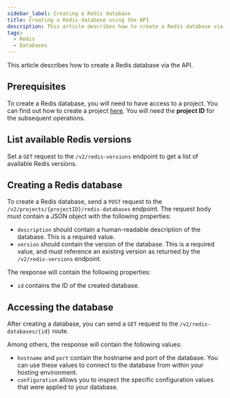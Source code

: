 ```yaml
---
sidebar_label: Creating a Redis database
title: Creating a Redis database using the API
description: This article describes how to create a Redis database via the API
tags:
  - Redis
  - Databases
---
```


This article describes how to create a Redis database via the API.

## Prerequisites

To create a Redis database, you will need to have access to a project. You can
find out how to create a project [here](./create-project). You will need the
**project ID** for the subsequent operations.

## List available Redis versions

Set a `GET` request to the `/v2/redis-versions` endpoint to get a list of
available Redis versions.

## Creating a Redis database

To create a Redis database, send a `POST` request to the
`/v2/projects/{projectID}/redis-databases` endpoint. The request body must
contain a JSON object with the following properties:

- `description` should contain a human-readable description of the database.
  This is a required value.
- `version` should contain the version of the database. This is a required
  value, and must reference an existing version as returned by the
  `/v2/redis-versions` endpoint.

The response will contain the following properties:

- `id` contains the ID of the created database.

## Accessing the database

After creating a database, you can send a `GET` request to the
`/v2/redis-databases/{id}` route.

Among others, the response will contain the following values:

- `hostname` and `port` contain the hostname and port of the database. You can
  use these values to connect to the database from within your hosting
  environment.
- `configuration` allows you to inspect the specific configuration values that
  were applied to your database.
